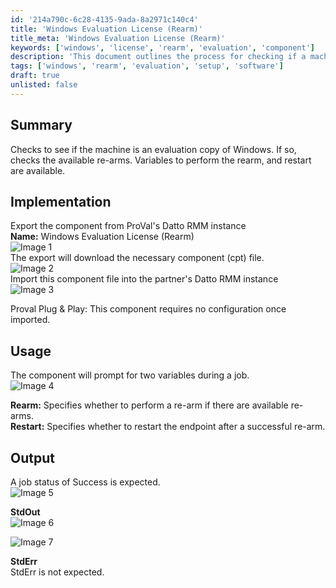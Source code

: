 ```yaml
---
id: '214a790c-6c28-4135-9ada-8a2971c140c4'
title: 'Windows Evaluation License (Rearm)'
title_meta: 'Windows Evaluation License (Rearm)'
keywords: ['windows', 'license', 'rearm', 'evaluation', 'component']
description: 'This document outlines the process for checking if a machine is running an evaluation copy of Windows, verifying available re-arms, and executing a rearm if necessary. It includes implementation steps for exporting and importing the component in Datto RMM, usage instructions, and expected output.'
tags: ['windows', 'rearm', 'evaluation', 'setup', 'software']
draft: true
unlisted: false
---
```

## Summary

Checks to see if the machine is an evaluation copy of Windows. If so, checks the available re-arms. Variables to perform the rearm, and restart are available.

## Implementation

Export the component from ProVal's Datto RMM instance  
**Name:** Windows Evaluation License (Rearm)  
![Image 1](../../static/img/EPM---Windows-Configuration---Component---Windows-Evaluation-License-(Rearm)/image_1.png)  
The export will download the necessary component (cpt) file.  
![Image 2](../../static/img/EPM---Windows-Configuration---Component---Windows-Evaluation-License-(Rearm)/image_2.png)  
Import this component file into the partner's Datto RMM instance  
![Image 3](../../static/img/EPM---Windows-Configuration---Component---Windows-Evaluation-License-(Rearm)/image_3.png)  

Proval Plug & Play: This component requires no configuration once imported.

## Usage

The component will prompt for two variables during a job.  
![Image 4](../../static/img/EPM---Windows-Configuration---Component---Windows-Evaluation-License-(Rearm)/image_4.png)  

**Rearm:** Specifies whether to perform a re-arm if there are available re-arms.  
**Restart:** Specifies whether to restart the endpoint after a successful re-arm.

## Output

A job status of Success is expected.  
![Image 5](../../static/img/EPM---Windows-Configuration---Component---Windows-Evaluation-License-(Rearm)/image_5.png)  

**StdOut**  
![Image 6](../../static/img/EPM---Windows-Configuration---Component---Windows-Evaluation-License-(Rearm)/image_6.png)  

![Image 7](../../static/img/EPM---Windows-Configuration---Component---Windows-Evaluation-License-(Rearm)/image_7.png)  

**StdErr**  
StdErr is not expected.













